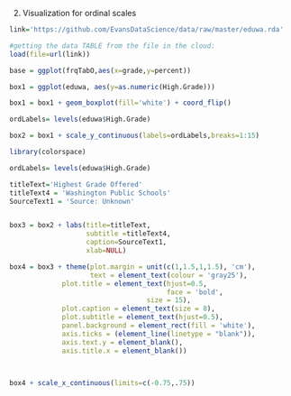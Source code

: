 
2. Visualization for ordinal scales


```r
link='https://github.com/EvansDataScience/data/raw/master/eduwa.rda'

#getting the data TABLE from the file in the cloud:
load(file=url(link))
```

```r
base = ggplot(frqTabO,aes(x=grade,y=percent))

box1 = ggplot(eduwa, aes(y=as.numeric(High.Grade))) 

box1 = box1 + geom_boxplot(fill='white') + coord_flip()

ordLabels= levels(eduwa$High.Grade)

box2 = box1 + scale_y_continuous(labels=ordLabels,breaks=1:15)

library(colorspace)

ordLabels= levels(eduwa$High.Grade)

titleText='Highest Grade Offered'
titleText4 = 'Washington Public Schools'
SourceText1 = 'Source: Unknown'


box3 = box2 + labs(title=titleText,
                   subtitle =titleText4,
                   caption=SourceText1,
                   xlab=NULL)

box4 = box3 + theme(plot.margin = unit(c(1,1.5,1,1.5), 'cm'),
                    text = element_text(colour = 'gray25'),
             plot.title = element_text(hjust=0.5,
                                       face = 'bold',
                                  size = 15),
             plot.caption = element_text(size = 8),
             plot.subtitle = element_text(hjust=0.5),
             panel.background = element_rect(fill = 'white'),
             axis.ticks = (element_line(linetype = "blank")),
             axis.text.y = element_blank(),
             axis.title.x = element_blank())



box4 + scale_x_continuous(limits=c(-0.75,.75))



```


